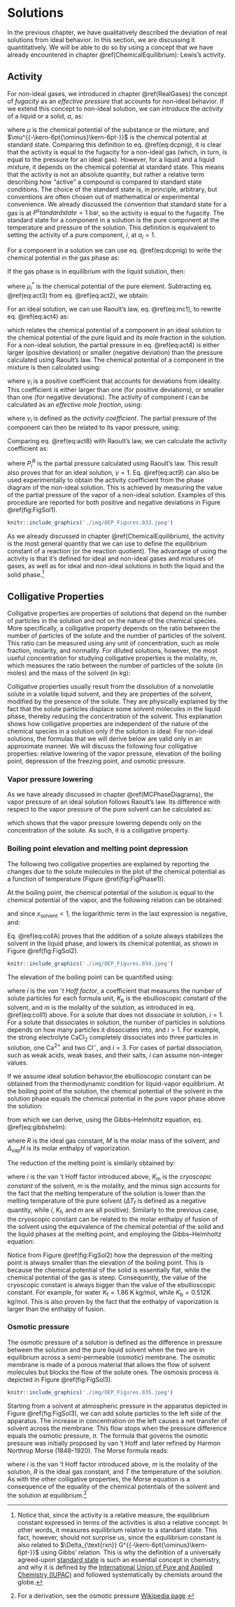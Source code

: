 \renewcommand*{\standardstate}{{-\kern-6pt{\ominus}\kern-6pt-}}

# Solutions {#Solutions}
In the previous chapter, we have qualitatively described the deviation of real solutions from ideal behavior. In this section, we are discussing it quantitatively. We will be able to do so by using a concept that we have already encountered in chapter \@ref(ChemicalEquilibrium): Lewis's activity. 

## Activity
For non-ideal gases, we introduced in chapter \@ref(RealGases) the concept of *fugacity* as an *effective pressure* that accounts for non-ideal behavior. If we extend this concept to non-ideal solution, we can introduce the *activity* of a liquid or a solid, $a$, as:

\begin{equation}
\mu_{\text{non-ideal}} = \mu^{\standardstate} + RT \ln a,
(\#eq:act1)
\end{equation}

where $\mu$ is the chemical potential of the substance or the mixture, and $\mu^{\standardstate}$ is the chemical potential at standard state. Comparing this definition to eq. \@ref(eq:dcpnig), it is clear that the activity is equal to the fugacity for a non-ideal gas (which, in turn, is equal to the pressure for an ideal gas). However, for a liquid and a liquid mixture, it depends on the chemical potential at standard state. This means that the activity is not an absolute quantity, but rather a relative term describing how "active" a compound is compared to standard state conditions. The choice of the standard state is, in principle, arbitrary, but conventions are often chosen out of mathematical or experimental convenience. We already discussed the convention that standard state for a gas is at $P^standardstate=1\;\text{bar}$, so the activity is equal to the fugacity. The standard state for a component in a solution is the pure component at the temperature and pressure of the solution. This definition is equivalent to setting the activity of a pure component, $i$, at $a_i=1$.

For a component in a solution we can use eq. \@ref(eq:dcpnig) to write the chemical potential in the gas phase as:

\begin{equation}
\mu_i^{\text{vapor}} = \mu_i^{\standardstate} + RT \ln \frac{P_i}{P^{\standardstate}}.
(\#eq:act2)
\end{equation}

If the gas phase is in equilibrium with the liquid solution, then: 

\begin{equation}
\mu_i^{\text{solution}} = \mu_i^{\text{vapor}} = \mu_i^*,
(\#eq:act3)
\end{equation}

where $\mu_i^*$ is the chemical potential of the pure element. Subtracting eq. \@ref(eq:act3) from eq. \@ref(eq:act2), we obtain:

\begin{equation}
\mu_i^{\text{solution}} = \mu_i^* + RT \ln \frac{P_i}{P^*_i}.
(\#eq:act4)
\end{equation}

For an ideal solution, we can use Raoult's law, eq. \@ref(eq:mc1), to rewrite eq. \@ref(eq:act4) as:

\begin{equation}
\mu_i^{\text{solution}} = \mu_i^* + RT \ln x_i,
(\#eq:act5)
\end{equation}

which relates the chemical potential of a component in an ideal solution to the chemical potential of the pure liquid and its mole fraction in the solution. For a non-ideal solution, the partial pressure in eq. \@ref(eq:act4) is either larger (positive deviation) or smaller (negative deviation) than the pressure calculated using Raoult's law. The chemical potential of a component in the mixture is then calculated using:

\begin{equation}
\mu_i^{\text{solution}} = \mu_i^* + RT \ln \left(\gamma_i x_i\right),
(\#eq:act6)
\end{equation}

where $\gamma_i$ is a positive coefficient that accounts for deviations from ideality. This coefficient is either larger than one (for positive deviations), or smaller than one (for negative deviations). The activity of component $i$ can be calculated  as an *effective mole fraction*, using:

\begin{equation}
a_i = \gamma_i x_i,
(\#eq:act7)
\end{equation}

where $\gamma_i$ is defined as the *activity coefficient*. The partial pressure of the component can then be related to its vapor pressure, using:

\begin{equation}
P_i = a_i P_i^*.
(\#eq:act8)
\end{equation}

Comparing eq. \@ref(eq:act8) with Raoult's law, we can calculate the activity coefficient as:

\begin{equation}
\gamma_i = \frac{P_i}{x_i P_i^*} = \frac{P_i}{P_i^{\text{R}}},
(\#eq:act9)
\end{equation}

where $P_i^{\text{R}}$ is the partial pressure calculated using Raoult's law. This result also proves that for an ideal solution, $\gamma=1$. Eq. \@ref(eq:act9) can also be used experimentally to obtain the activity coefficient from the phase diagram of the non-ideal solution. This is achieved by measuring the value of the partial pressure of the vapor of a non-ideal solution. Examples of this procedure are reported for both positive and negative deviations in Figure \@ref(fig:FigSol1). 

```r
knitr::include_graphics('./img/OEP_Figures.033.jpeg')

```

As we already discussed in chapter \@ref(ChemicalEquilibrium), the activity is the most general quantity that we can use to define the equilibrium constant of a reaction (or the reaction quotient). The advantage of using the activity is that it's defined for ideal and non-ideal gases and mixtures of gases, as well as for ideal and non-ideal solutions in both the liquid and the solid phase.^[Notice that, since the activity is a relative measure, the equilibrium constant expressed in terms of the activities is also a relative concept. In other words, it measures equilibrium relative to a standard state. This fact, however, should not surprise us, since the equilibrium constant is also related to $\Delta_{\text{rxn}} G^{\standardstate}$ using Gibbs' relation. This is why the definition of a universally agreed-upon [standard state](https://en.wikipedia.org/wiki/Standard_state) is such an essential concept in chemistry, and why it is defined by the [International Union of Pure and Applied Chemistry (IUPAC)](https://en.wikipedia.org/wiki/International_Union_of_Pure_and_Applied_Chemistry) and followed systematically by chemists around the globe.]

## Colligative Properties
Colligative properties are properties of solutions that depend on the number of particles in the solution and not on the nature of the chemical species. More specifically, a colligative property depends on the ratio between the number of particles of the solute and the number of particles of the solvent. This ratio can be measured using any unit of concentration, such as mole fraction, molarity, and normality. For diluted solutions, however, the most useful concentration for studying colligative properties is the molality, $m$, which measures the ratio between the number of particles of the solute (in moles) and the mass of the solvent (in kg):

\begin{equation}
m = \frac{n_{\text{solute}}}{m_{\text{solvent}}}.
(\#eq:coll1)
\end{equation}

Colligative properties usually result from the dissolution of a nonvolatile solute in a volatile liquid solvent, and they are properties of the solvent, modified by the presence of the solute. They are physically explained by the fact that the solute particles displace some solvent molecules in the liquid phase, thereby reducing the concentration of the solvent. This explanation shows how colligative properties are independent of the nature of the chemical species in a solution only if the solution is ideal. For non-ideal solutions, the formulas that we will derive below are valid only in an approximate manner. We will discuss the following four colligative properties: relative lowering of the vapor pressure, elevation of the boiling point, depression of the freezing point, and osmotic pressure.

### Vapor pressure lowering
As we have already discussed in chapter \@ref(MCPhaseDiagrams), the vapor pressure of an ideal solution follows Raoult's law. Its difference with respect to the vapor pressure of the pure solvent can be calculated as:

\begin{equation}
\begin{aligned}
P_{\text{solvent}}^* &- P_{\text{solution}} = P_{\text{solvent}}^* - x_{\text{solvent}} P_{\text{solvent}}^* \\ 
& = \left( 1-x_{\text{solvent}}\right)P_{\text{solvent}}^* =x_{\text{solute}} P_{\text{solvent}}^*,
\end{aligned}
(\#eq:coll2)
\end{equation}

which shows that the vapor pressure lowering depends only on the concentration of the solute. As such, it is a colligative property.

### Boiling point elevation and melting point depression
The following two colligative properties are explained by reporting the changes due to the solute molecules in the plot of the chemical potential as a function of temperature (Figure \@ref(fig:FigPhase1)). 

At the boiling point, the chemical potential of the solution is equal to the chemical potential of the vapor, and the following relation can be obtained:

\begin{equation}
\begin{aligned}
\mu_{\text{solution}} &=\mu_{\text{vap}}=\mu_{\text{solvent}}^{\standardstate} + RT \ln P_{\text{solvent}} \\
&= \mu_{\text{solvent}}^{\standardstate} + RT \ln \left(x_{\text{solvent}} P_{\text{solvent}}^* \right)\\
&= \underbrace{\mu_{\text{solvent}}^{\standardstate} + RT \ln P_{\text{solvent}}^*}_{\mu_{\text{solvent}}^*} + RT \ln x_{\text{solvent}} \\
&= \mu_{\text{solvent}}^* + RT \ln x_{\text{solvent}},
\end{aligned}
(\#eq:collA)
\end{equation}

and since $x_{\text{solvent}}<1$, the logarithmic term in the last expression is negative, and:

\begin{equation}
\mu_{\text{solution}} < \mu_{\text{solvent}}^*. 
(\#eq:collB)
\end{equation}

Eq. \@ref(eq:collA) proves that the addition of a solute always stabilizes the solvent in the liquid phase, and lowers its chemical potential, as shown in Figure \@ref(fig:FigSol2).

```r
knitr::include_graphics('./img/OEP_Figures.034.jpeg')

```

The elevation of the boiling point can be quantified using:

\begin{equation}
\Delta T_{\text{b}}=T_{\text{b}}^{\text{solution}}-T_{\text{b}}^{\text{solvent}}=iK_{\text{b}}m,
(\#eq:coll3)
\end{equation}

where $i$ is the *van 't Hoff factor*, a coefficient that measures the number of solute particles for each formula unit, $K_{\text{b}}$ is the ebullioscopic constant of the solvent, and $m$ is the molality of the solution, as introduced in eq. \@ref(eq:coll1) above. For a solute that does not dissociate in solution, $i=1$. For a solute that dissociates in solution, the number of particles in solutions depends on how many particles it dissociates into, and $i>1$. For example, the strong electrolyte $\mathrm{Ca}\mathrm{Cl}_2$ completely dissociates into three particles in solution, one $\mathrm{Ca}^{2+}$ and two $\mathrm{Cl}^-$, and $i=3$. For cases of partial dissociation, such as weak acids, weak bases, and their salts, $i$ can assume non-integer values.

If we assume ideal solution behavior,the ebullioscopic constant can be obtained from the thermodynamic condition for liquid-vapor equilibrium. At the boiling point of the solution, the chemical potential of the solvent in the solution phase equals the chemical potential in the pure vapor phase above the solution:

\begin{equation}
\mu_{\text{solution}} (T_{\text{b}})  = \mu_{\text{solvent}}^*(T_b)  + RT\ln x_{\text{solvent}},
(\#eq:coll4)
\end{equation}

from which we can derive, using the Gibbs–Helmholtz equation, eq. \@ref(eq:gibbshelm):

\begin{equation}
K_{\text{b}}=\frac{RMT_{\text{b}}^{2}}{\Delta_{\mathrm{vap}} H},
(\#eq:coll5)
\end{equation}

where $R$ is the ideal gas constant, $M$ is the molar mass of the solvent, and $\Delta_{\mathrm{vap}} H$ is its molar enthalpy of vaporization.

The reduction of the melting point is similarly obtained by:

\begin{equation}
\Delta T_{\text{m}}=T_{\text{m}}^{\text{solution}}-T_{\text{m}}^{\text{solvent}}=-iK_{\text{m}}m,
(\#eq:coll6)
\end{equation}

where $i$ is the van 't Hoff factor introduced above, $K_{\text{m}}$ is the *cryoscopic constant* of the solvent, $m$ is the molality, and the minus sign accounts for the fact that the melting temperature of the solution is lower than the melting temperature of the pure solvent ($\Delta T_{\text{f}}$ is defined as a negative quantity, while $i$, $K_{\text{f}}$, and $m$ are all positive). Similarly to the previous case, the cryoscopic constant can be related to the molar enthalpy of fusion of the solvent using the equivalence of the chemical potential of the solid and the liquid phases at the melting point, and employing the Gibbs–Helmholtz equation:

\begin{equation}
K_{\text{m}}=\frac{RMT_{\text{m}}^{2}}{\Delta_{\mathrm{fus}}H}.
(\#eq:coll7)
\end{equation}

Notice from Figure \@ref(fig:FigSol2) how the depression of the melting point is always smaller than the elevation of the boiling point. This is because the chemical potential of the solid is essentially flat, while the chemical potential of the gas is steep. Consequently, the value of the cryoscopic constant is always bigger than the value of the ebullioscopic constant. For example, for water $K_{\text{f}} = 1.86\; \text{K kg/mol}$, while $K_{\text{b}} = 0.512 \text{K kg/mol}$. This is also proven by the fact that the enthalpy of vaporization is larger than the enthalpy of fusion.

### Osmotic pressure

The osmotic pressure of a solution is defined as the difference in pressure between the solution and the pure liquid solvent when the two are in equilibrium across a semi-permeable (osmotic) membrane. The osmotic membrane is made of a porous material that allows the flow of solvent molecules but blocks the flow of the solute ones. The osmosis process is depicted in Figure \@ref(fig:FigSol3). 

```r
knitr::include_graphics('./img/OEP_Figures.035.jpeg')

```

Starting from a solvent at atmospheric pressure in the apparatus depicted in Figure \@ref(fig:FigSol3), we can add solute particles to the left side of the apparatus. The increase in concentration on the left causes a net transfer of solvent across the membrane. This flow stops when the pressure difference equals the osmotic pressure, $\pi$. The formula that governs the osmotic pressure was initially proposed by van 't Hoff and later refined by Harmon Northrop Morse (1848–1920). The Morse formula reads:

\begin{equation}
\pi = imRT,
(\#eq:coll8)
\end{equation}

where $i$ is the van 't Hoff factor introduced above, $m$ is the molality of the solution, $R$ is the ideal gas constant, and $T$ the temperature of the solution. As with the other colligative properties, the Morse equation is a consequence of the equality of the chemical potentials of the solvent and the solution at equilibrium.^[For a derivation, see the osmotic pressure [Wikipedia page](https://en.wikipedia.org/wiki/Osmotic_pressure).]

